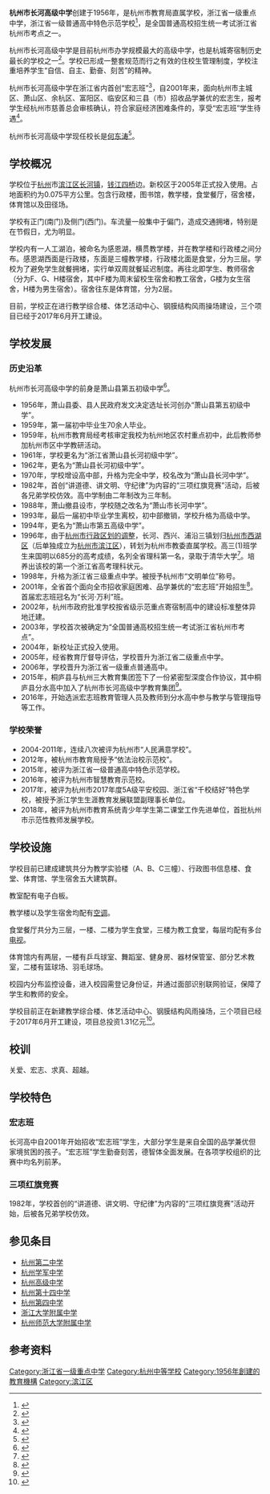 {{newsrelease|time=2019-01-24T04:38:47+00:00}}
{{Infobox School
|name=杭州市长河高级中学
|established=1956年
|type=公立普通高中
|principal=何东涛
|motto =关爱 宏志 求真 超越
|address=杭州市滨江区滨文路227号
|website=http://www.hzchgz.cn}}
'''杭州市长河高级中学'''创建于1956年，是杭州市教育局直属学校，浙江省一级重点中学，浙江省一级普通高中特色示范学校<ref>{{cite web |title=学校简介 - 杭州市长河高级中学 |url=http://www.hzchgz.cn/Detail1.aspx?iguid=3686 |access-date=2018-07-13 |archive-url=https://web.archive.org/web/20180713103248/http://www.hzchgz.cn/Detail1.aspx?iguid=3686 |archive-date=2018-07-13 |dead-url=yes }}</ref>，是全国普通高校招生统一考试浙江省杭州市考点之一。

杭州市长河高级中学是目前杭州市办学规模最大的高级中学，也是杭城寄宿制历史最长的学校之一<ref>{{cite web |title=杭州那些站在顶峰的王牌高中，以后孩子就上这些学校！ |url=http://m.dianping.com/toutiao/469452 |website=大众点评 |publisher=杭州潮生活 |accessdate=2018-07-14 |archive-date=2019-08-13 |archive-url=https://web.archive.org/web/20190813145547/http://m.dianping.com/toutiao/469452 |dead-url=no }}</ref>。学校已形成一整套规范而行之有效的住校生管理制度，学校注重培养学生“自信、自主、勤奋、刻苦”的精神。

杭州市长河高级中学在浙江省内首创“宏志班”<ref>{{cite news |author1=虞国凯 |title=“宏志精神”闪闪亮 |url=http://www.sohu.com/a/214678480_507528 |publisher=峰眼民生 |date=2018-01-04 |accessdate=2018-07-16 |archive-date=2019-08-12 |archive-url=https://web.archive.org/web/20190812030426/http://www.sohu.com/a/214678480_507528 |dead-url=no }}</ref>，自2001年来，面向杭州市主城区、萧山区、余杭区、富阳区、临安区和三县（市）招收品学兼优的宏志生，报考学生经杭州市慈善总会审核确认，符合家庭经济困难条件的，享受“宏志班”学生待遇<ref>{{cite web
 |title        = 关于做好2018年杭州市长河高级中学 “宏志班”学生招生工作的通知
 |author1      = 杭州市教育局基教处
 |url          = http://www.hzedu.gov.cn/sites/main/template/detail.aspx?id=49863
 |access-date  = 2018-07-14
 |archive-url  = https://web.archive.org/web/20180714111215/http://www.hzedu.gov.cn/sites/main/template/detail.aspx?id=49863
 |archive-date = 2018-07-14
 |dead-url     = yes
}}</ref>。

杭州市长河高级中学现任校长是[[何东涛|何东涛]]<ref>{{cite web |author1=杭州市教育局办公室 |title=杭州市教育局关于何东涛等同志职务任免的通知 |url=http://www.hzedu.gov.cn/sites/main/template/detail.aspx?id=47270 |access-date=2018-07-16 |archive-url=https://web.archive.org/web/20180716082347/http://www.hzedu.gov.cn/sites/main/template/detail.aspx?id=47270 |archive-date=2018-07-16 |dead-url=yes }}</ref>。

== 学校概况 ==

学校位于[[杭州|杭州]]市[[滨江区|滨江区]][[长河镇|长河镇]]，[[钱江四桥|钱江四桥]]边。新校区于2005年正式投入使用。占地面积约为0.075平方公里。包含行政楼，图书馆，教学楼，食堂餐厅，宿舍楼，体育馆以及田径场。

学校有正门(南门)及侧门(西门)。车流量一般集中于偏门，造成交通拥堵，特别是在节假日，尤为明显。

学校内有一人工湖泊，被命名为感恩湖，横贯教学楼，并在教学楼和行政楼之间分布。感恩湖西面是行政楼，东面是三幢教学楼，行政楼北面是食堂，分为三层。学校为了避免学生就餐拥堵，实行单双周就餐延迟制度。再往北即学生、教师宿舍（分为F、G、H楼宿舍，其中F楼为周末留校生宿舍和教工宿舍，G楼为女生宿舍，H楼为男生宿舍）。宿舍往东是体育馆，分为2层。

目前，学校正在进行教学综合楼、体艺活动中心、钢膜结构风雨操场建设，三个项目已经于2017年6月开工建设。

== 学校发展 ==

===历史沿革===
杭州市长河高级中学的前身是萧山县第五初级中学<ref>{{cite web |title=学校大事记 - 杭州市长河高级中学 |url=http://www.hzchgz.cn/detail1.aspx?iguid=1 |access-date=2018-07-16 |archive-url=https://web.archive.org/web/20180716111657/http://www.hzchgz.cn/detail1.aspx?iguid=1 |archive-date=2018-07-16 |dead-url=yes }}</ref>。
*1956年，萧山县委、县人民政府发文决定选址长河创办“萧山县第五初级中学”。
*1959年，第一届初中毕业生70余人毕业。
*1959年，杭州市教育局经考核审定我校为杭州地区农村重点初中，此后教师参加杭州市区中学教研活动。
*1961年，学校更名为“浙江省萧山县长河初级中学”。
*1962年，更名为“萧山县长河初级中学”。
*1970年，学校增设高中部，升格为完全中学，校名改为“萧山县长河中学”。
*1982年，首创“讲道德、讲文明、守纪律”为内容的“三项红旗竞赛”活动，后被各兄弟学校仿效。高中学制由二年制改为三年制。
*1988年，萧山撤县设市，学校随之改名为“萧山市长河中学”。
*1993年，最后一届初中毕业学生离校，初中部撤销，学校升格为高级中学。
*1994年，更名为“萧山市第五高级中学”。
*1996年，由于[[杭州市行政区划的调整|杭州市行政区划的调整]]，长河、西兴、浦沿三镇划归[[杭州市西湖区|杭州市西湖区]]（后单独成立为[[杭州市滨江区|杭州市滨江区]]），转划为杭州市教委直属学校。高三(1)班学生来国明以685分的高考成绩，名列全省理科第一名，录取于清华大学<ref>{{cite news |author1=袁爽 |title=回访6位浙江高考状元 2人就职国际大公司4人读博 |url=http://n.cztv.com/zhejiang/2013/06/2013-06-243924413_4.htm |accessdate=2018-07-26 |work=钱江晚报 |date=2013-06-24}}</ref>。培养出该校的第一个浙江省高考理科状元。
*1998年，升格为浙江省三级重点中学{{来源请求}}。被授予杭州市“文明单位”称号。
*2001年，全省首个面向全市招收家庭困难、品学兼优的“宏志班”开始招生<ref>{{cite news |author1=黄欢 |title=长河高级中学“宏志班”开始招生 |url=http://news.163.com/16/0412/00/BKDML25O00014Q4P.html |accessdate=2018-07-18 |work=青年时报 |publisher=网易新闻 |date=2016-04-12 |archive-url=https://web.archive.org/web/20180718055236/http://news.163.com/16/0412/00/BKDML25O00014Q4P.html |archive-date=2018-07-18 |dead-url=yes }}</ref>。首届宏志班冠名为“长河·万利”班。
*2002年，杭州市政府批准学校按省级示范重点寄宿制高中的建设标准整体异地迁建。
*2003年，学校首次被确定为“全国普通高校招生统一考试浙江省杭州市考点”。
*2004年，新校址正式投入使用。
*2005年，经省教育厅督导评估，学校晋升为浙江省二级重点中学{{来源请求}}。
*2006年，学校晋升为浙江省一级重点普通高中。
*2015年，桐庐县与杭州三大教育集团签下了一份紧密型深度合作协议，其中桐庐县分水高中加入了杭州市长河高级中学教育集团<ref>{{cite news |author1=华政 |title=杭州三大教育集团与桐庐签订深度合作协议 |url=http://www.xinhuanet.com/local/2015-09/09/c_128209825.htm |work=浙江日报 |accessdate=2018-07-16 |archive-date=2018-07-16 |archive-url=https://web.archive.org/web/20180716111701/http://www.xinhuanet.com/local/2015-09/09/c_128209825.htm |dead-url=no }}</ref>。
*2016年，开始选派宏志班教育管理人员及教师到分水高中参与教学与管理指导等工作。

===学校荣誉===
*2004-2011年，连续八次被评为杭州市“人民满意学校”。
*2012年，被杭州市教育局授予“依法治校示范校”。
*2015年，被评为浙江省一级普通高中特色示范学校。
*2016年，被评为杭州市智慧教育示范校。
*2017年，被评为杭州市2017年度5A级平安校园、浙江省“千校结好”特色学校，被授予浙江学生生涯教育发展联盟副理事长单位。
*2018年，被评为杭州市教育系统青少年学生第二课堂工作先进单位，首批杭州市示范性教师发展学校。


== 学校设施 ==
学校目前已建成建筑共分为教学实验楼（A、B、C三幢）、行政图书信息楼、食堂、体育馆、学生宿舍五大建筑群。

教室配有电子白板。

教学楼以及学生宿舍均配有[[空调|空调]]。

食堂餐厅共分为三层，一楼、二楼为学生食堂，三楼为教工食堂，每层均配有多台[[电视|电视]]。

体育馆内有两层，一楼有乒乓球室、舞蹈室、健身房、器材保管室、部分艺术教室，二楼有篮球场、羽毛球场。

校园内分布监控设备，进入校园需登记身份证，并通过面部识别联网验证，保障了学生和教师的安全。

学校目前正在新建教学综合楼、体艺活动中心、钢膜结构风雨操场，三个项目已经于2017年6月开工建设，项目总投资1.31亿元<ref>{{cite web |author1=张吉 |title=杭州市长河高级中学与浙大联手打造的这种教学模式 |url=http://edu.zjol.com.cn/jyjsb/zxx/201805/t20180503_7164969.shtml |publisher=浙江在线 |accessdate=2018-07-14 |archive-date=2019-08-11 |archive-url=https://web.archive.org/web/20190811151049/http://edu.zjol.com.cn/jyjsb/zxx/201805/t20180503_7164969.shtml |dead-url=no }}</ref>。

== 校训 ==
关爱、宏志、求真、超越。

==学校特色==
=== 宏志班 ===
长河高中自2001年开始招收“宏志班”学生，大部分学生是来自全国的品学兼优但家境贫困的孩子。“宏志班”学生勤奋刻苦，德智体全面发展。在各项学校组织的比赛中均名列前茅。
=== 三项红旗竞赛 ===
1982年，学校首创的“讲道德、讲文明、守纪律”为内容的“三项红旗竞赛”活动开始，后被各兄弟学校仿效。

==参见条目==
*[[杭州第二中学|杭州第二中学]]
*[[杭州学军中学|杭州学军中学]]
*[[杭州高级中学|杭州高级中学]]
*[[杭州第十四中学|杭州第十四中学]]
*[[杭州第四中学|杭州第四中学]]
*[[浙江大学附属中学|浙江大学附属中学]]
*[[杭州师范大学附属中学|杭州师范大学附属中学]]

== 参考资料 ==
{{reflist|2}}

{{杭州市高中}}

[[Category:浙江省一级重点中学|Category:浙江省一级重点中学]]
[[Category:杭州中等学校|Category:杭州中等学校]]
[[Category:1956年創建的教育機構|Category:1956年創建的教育機構]]
[[Category:滨江区|Category:滨江区]]